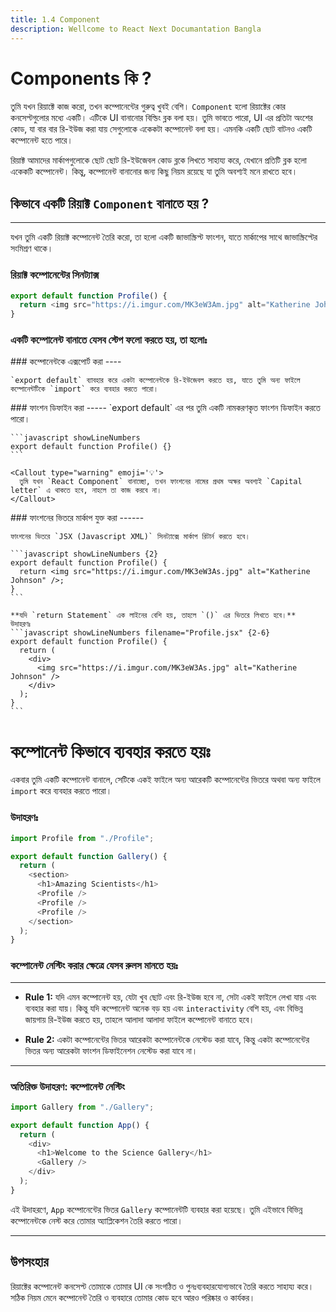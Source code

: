 ```yaml
---
title: 1.4 Component
description: Wellcome to React Next Documantation Bangla
---
```



## <h1 className="bg-gradient-to-r from-blue-500 to-purple-500 inline-block text-transparent bg-clip-text text-3xl">Components কি ?</h1>

তুমি যখন রিয়াক্টে কাজ করো, তখন কম্পোনেন্টের গুরুত্ব খুবই বেশি। `Component` হলো রিয়াক্টের কোর কনসেপ্টগুলোর মধ্যে একটি। এটিকে UI বানানোর বিল্ডিং ব্লক বলা হয়। তুমি ভাবতে পারো, UI এর প্রতিটা অংশের কোড, যা বার বার রি-ইউজ করা যায় সেগুলোকে একেকটা কম্পোনেন্ট বলা হয়। এমনকি একটি ছোট বাটনও একটি কম্পোনেন্ট হতে পারে।

রিয়াক্ট আমাদের মার্কাপগুলোকে ছোট ছোট রি-ইউজেবল কোড ব্লকে লিখতে সাহায্য করে, যেখানে প্রতিটি ব্লক হলো একেকটি কম্পোনেন্ট। কিন্তু, কম্পোনেন্ট বানানোর জন্য কিছু নিয়ম রয়েছে যা তুমি অবশ্যই মনে রাখতে হবে।

## কিভাবে একটি রিয়াক্ট `Component` বানাতে হয় ?

---

যখন তুমি একটি রিয়াক্ট কম্পোনেন্ট তৈরি করো, তা হলো একটি জাভাস্ক্রিপ্ট ফাংশন, যাতে মার্কাপের সাথে জাভাস্ক্রিপ্টের সংমিশ্রণ থাকে।

### রিয়াক্ট কম্পোনেন্টের সিনট্যাক্স

```javascript showLineNumbers filename="profile.jsx"
export default function Profile() {
  return <img src="https://i.imgur.com/MK3eW3Am.jpg" alt="Katherine Johnson" />;
}
```

### একটি কম্পোনেন্ট বানাতে যেসব স্টেপ ফলো করতে হয়, তা হলোঃ

<Steps>
  <Step>
    ### কম্পোনেন্টকে এক্সপোর্ট করা
    ----

    `export default` ব্যাবহার করে একটা কম্পোনেন্টকে রি-ইউজেবল করতে হয়, যাতে তুমি অন্য ফাইলে কম্পোনেন্টটিকে `import` করে ব্যবহার করতে পারো।

  </Step>
  <Step>
    ### ফাংশন ডিফাইন করা
    -----
    `export default` এর পর তুমি একটি নামকরণকৃত ফাংশন ডিফাইন করতে পারো।

    ```javascript showLineNumbers
    export default function Profile() {}
    ```

    <Callout type="warning" emoji='💡'>
      তুমি যখন `React Component` বানাচ্ছো, তখন ফাংশনের নামের প্রথম অক্ষর অবশ্যই `Capital letter` এ থাকতে হবে, নাহলে তা কাজ করবে না।
    </Callout>

  </Step>
  <Step>
    ### ফাংশনের ভিতরে মার্কাপ যুক্ত করা
    ------

    ফাংশনের ভিতরে `JSX (Javascript XML)` সিনট্যাক্সে মার্কাপ রিটার্ন করতে হবে।

    ```javascript showLineNumbers {2}
    export default function Profile() {
      return <img src="https://i.imgur.com/MK3eW3As.jpg" alt="Katherine Johnson" />;
    }
    ```

    **যদি `return Statement` এক লাইনের বেশি হয়, তাহলে `()` এর ভিতরে লিখতে হবে।**
    উদাহরণঃ
    ```javascript showLineNumbers filename="Profile.jsx" {2-6}
    export default function Profile() {
      return (
        <div>
          <img src="https://i.imgur.com/MK3eW3As.jpg" alt="Katherine Johnson" />
        </div>
      );
    }
    ```

  </Step>
</Steps>

## <h1 className="bg-gradient-to-r from-blue-500 to-purple-500 inline-block text-transparent bg-clip-text text-3xl">কম্পোনেন্ট কিভাবে ব্যবহার করতে হয়ঃ</h1>

একবার তুমি একটি কম্পোনেন্ট বানালে, সেটিকে একই ফাইলে অন্য আরেকটি কম্পোনেন্টের ভিতরে অথবা অন্য ফাইলে `import` করে ব্যবহার করতে পারো।

### উদাহরণঃ

```javascript showLineNumbers filename="Gallery.jsx"
import Profile from "./Profile";

export default function Gallery() {
  return (
    <section>
      <h1>Amazing Scientists</h1>
      <Profile />
      <Profile />
      <Profile />
    </section>
  );
}
```

### কম্পোনেন্ট নেস্টিং করার ক্ষেত্রে যেসব রুলস মানতে হয়ঃ

---

- **Rule 1:** যদি এমন কম্পোনেন্ট হয়, যেটা খুব ছোট এবং রি-ইউজ হবে না, সেটা একই ফাইলে লেখা যায় এবং ব্যবহার করা যায়। কিন্তু যদি কম্পোনেন্ট অনেক বড় হয় এবং `interactivity` বেশি হয়, এবং বিভিন্ন জায়গায় রি-ইউজ করতে হয়, তাহলে আলাদা আলাদা ফাইলে কম্পোনেন্ট বানাতে হবে।

- **Rule 2:** একটা কম্পোনেন্টের ভিতর আরেকটা কম্পোনেন্টকে নেস্টেড করা যাবে, কিন্তু একটা কম্পোনেন্টের ভিতর অন্য আরেকটা ফাংশন ডিফাইনেশন নেস্টেড করা যাবে না।

---

### অতিরিক্ত উদাহরণ: কম্পোনেন্ট নেস্টিং

```javascript showLineNumbers filename="App.jsx"
import Gallery from "./Gallery";

export default function App() {
  return (
    <div>
      <h1>Welcome to the Science Gallery</h1>
      <Gallery />
    </div>
  );
}
```

এই উদাহরণে, `App` কম্পোনেন্টের ভিতর `Gallery` কম্পোনেন্টটি ব্যবহার করা হয়েছে। তুমি এইভাবে বিভিন্ন কম্পোনেন্টকে নেস্ট করে তোমার অ্যাপ্লিকেশন তৈরি করতে পারো।

---

## উপসংহার

রিয়াক্টের কম্পোনেন্ট কনসেপ্ট তোমাকে তোমার UI কে সংগঠিত ও পুনঃব্যবহারযোগ্যভাবে তৈরি করতে সাহায্য করে। সঠিক নিয়ম মেনে কম্পোনেন্ট তৈরি ও ব্যবহারে তোমার কোড হবে আরও পরিষ্কার ও কার্যকর।

